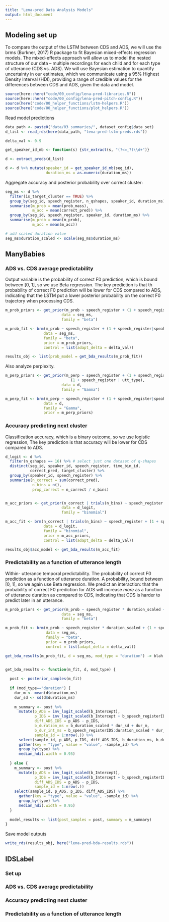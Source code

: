 ```yaml
---
title: "Lena-pred Data Analysis Models"
output: html_document
---
```


## Modeling set up

To compare the output of the LSTM between CDS and ADS, we will use the brms (Burkner, 2017) R package to fit Bayesian mixed-effects regression models. The mixed-effects approach will allow us to model the nested structure of our data – multiple recordings for each child and for each type of utterance (CDS vs. ADS). We will use Bayesian estimation to quantify uncertainty in our estimates, which we communicate using a 95% Highest Density Interval (HDI), providing a range of credible values for the differences between CDS and ADS, given the data and model. 

```r
source(here::here("code/00_config/lena-pred-libraries.R"))
source(here::here("code/00_config/lena-pred-pitch-config.R"))
source(here("code/00_helper_functions/lstm-helpers.R"))
source(here("code/00_helper_functions/plot_helpers.R"))
```

Read model predictions 

```r
data_path <- paste0("data/03_summaries/", dataset_config$data_set)
d_list <- read_rds(here(data_path, "lena-pred-lstm-preds.rds"))
```

```r
delta_val <- 0.9
```

```r
get_speaker_id_mb <- function(s) {str_extract(s, "(?<=_?)\\d+")}

d <- extract_preds(d_list)

d <- d %>% mutate(speaker_id = get_speaker_id_mb(seg_id),
                  duration_ms = as.numeric(duration_ms)) 
```

Aggregate accuracy and posterior probability over correct cluster:

```r
seg_ms <- d %>% 
  filter(is_target_cluster == TRUE) %>% 
  group_by(seg_id, speech_register, n_qshapes, speaker_id, duration_ms) %>% 
  summarise(m_prob = mean(prob_mass),
            m_acc = mean(correct_pred)) %>% 
  group_by(seg_id, speech_register, speaker_id, duration_ms) %>% 
  summarise(m_prob = mean(m_prob),
            m_acc = mean(m_acc)) 

# add scaled duration value
seg_ms$duration_scaled <- scale(seg_ms$duration_ms)
```

## ManyBabies

### ADS vs. CDS average predictability

Output variable is the probability of correct F0 prediction, which is bound between [0, 1], so we use Beta regression. The key prediction is that th probability of correct F0 prediction will be lower for CDS compared to ADS, indicating that the LSTM put a lower posterior probability on the correct F0 trajectory when processing CDS.

```r
m_prob_priors <- get_prior(m_prob ~ speech_register + (1 + speech_register|speaker_id), 
                         data = seg_ms, 
                         family = "beta")

m_prob_fit <- brm(m_prob ~ speech_register + (1 + speech_register|speaker_id), 
                 data = seg_ms, 
                 family = "beta",
                 prior = m_prob_priors,
                 control = list(adapt_delta = delta_val))

results_obj <- list(prob_model = get_bda_results(m_prob_fit))
```

Also analyze perplexity.

```r
m_perp_priors <- get_prior(m_perp ~ speech_register + (1 + speech_register|speaker) + 
                             (1 + speech_register | utt_type), 
                         data = d, 
                         family = "Gamma")

m_perp_fit <- brm(m_perp ~ speech_register + (1 + speech_register|speaker) + (1 + speech_register | utt_type), 
                 data = d, 
                 family = "Gamma",
                 prior = m_perp_priors)
```

### Accuracy predicting next cluster

Classification accuracy, which is a binary outcome, so we use logistic regression, The key prediction is that accuracy will be lower for CDS compared to ADS.

```r
d_logit <- d %>% 
  filter(n_qshapes == 16) %>% # select just one dataset of q-shapes
  distinct(seg_id, speaker_id, speech_register, time_bin_id, 
           correct_pred, target_cluster) %>% 
  group_by(speaker_id, speech_register) %>% 
  summarise(n_correct = sum(correct_pred),
            n_bins = n(),
            prop_correct = n_correct / n_bins)


m_acc_priors <- get_prior(n_correct | trials(n_bins) ~ speech_register + (1 + speech_register|speaker_id),
                         data = d_logit, 
                         family = "binomial")

m_acc_fit <- brm(n_correct | trials(n_bins) ~ speech_register + (1 + speech_register|speaker_id),
                 data = d_logit, 
                 family = "binomial",
                 prior = m_acc_priors,
                 control = list(adapt_delta = delta_val))

results_obj$acc_model <- get_bda_results(m_acc_fit)
```

### Predictability as a function of utterance length

Within- utterance temporal predictability. The probability of correct F0 prediction as a function of utterance duration. A probability, bound between [0, 1], so we again use Beta regression. We predict an interaction: that the probability of correct F0 prediction for ADS will increase *more* as a function of utterance duration as compared to CDS, indicating that CDS is harder to predict later in an utterance.

```r
m_prob_priors <- get_prior(m_prob ~ speech_register * duration_scaled + (1 + speech_register|speaker_id), 
                         data = seg_ms, 
                         family = "beta")

m_prob_fit <- brm(m_prob ~ speech_register * duration_scaled + (1 + speech_register|speaker_id), 
                  data = seg_ms, 
                  family = "beta",
                  prior = m_prob_priors,
                  control = list(adapt_delta = delta_val))

```

```r

get_bda_results(m_prob_fit, d = seg_ms, mod_type = "duration") -> blah


get_bda_results <- function(m_fit, d, mod_type) {
  
  post <- posterior_samples(m_fit)
  
  if (mod_type=="duration") {
    dur_m <- mean(d$duration_ms)
    dur_sd <- sd(d$duration_ms)
    
    m_summary <- post %>% 
      mutate(p_ADS = inv_logit_scaled(b_Intercept),
             p_IDS = inv_logit_scaled(b_Intercept + b_speech_registerIDS),
             diff_ADS_IDS = p_ADS - p_IDS,
             b_duration_ms = b_duration_scaled * dur_sd + dur_m,
             b_dur_int_ms = b_speech_registerIDS:duration_scaled * dur_sd + dur_m,
             sample_id = 1:nrow(.)) %>%  
      select(sample_id, p_ADS, p_IDS, diff_ADS_IDS, b_duration_ms, b_dur_int_ms) %>% 
      gather(key = "type", value = "value", -sample_id) %>% 
      group_by(type) %>% 
      median_hdi(.width = 0.95)
    
  } else {
    m_summary <- post %>% 
      mutate(p_ADS = inv_logit_scaled(b_Intercept),
             p_IDS = inv_logit_scaled(b_Intercept + b_speech_registerIDS),
             diff_ADS_IDS = p_ADS - p_IDS,
             sample_id = 1:nrow(.)) 
    select(sample_id, p_ADS, p_IDS, diff_ADS_IDS) %>% 
      gather(key = "type", value = "value", -sample_id) %>% 
      group_by(type) %>% 
      median_hdi(.width = 0.95)
  }
  
  model_results <- list(post_samples = post, summary = m_summary)
}

```

Save model outputs

```r
write_rds(results_obj, here("lena-pred-bda-results.rds"))
```


## IDSLabel

### Set up

### ADS vs. CDS average predictability

### Accuracy predicting next cluster

### Predictability as a function of utterance length


